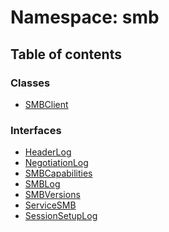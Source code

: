 # Namespace: smb

## Table of contents

### Classes

- [SMBClient](/templates/protocols/javascript/modules/smb.SMBClient.md)

### Interfaces

- [HeaderLog](/templates/protocols/javascript/modules/smb.HeaderLog.md)
- [NegotiationLog](/templates/protocols/javascript/modules/smb.NegotiationLog.md)
- [SMBCapabilities](/templates/protocols/javascript/modules/smb.SMBCapabilities.md)
- [SMBLog](/templates/protocols/javascript/modules/smb.SMBLog.md)
- [SMBVersions](/templates/protocols/javascript/modules/smb.SMBVersions.md)
- [ServiceSMB](/templates/protocols/javascript/modules/smb.ServiceSMB.md)
- [SessionSetupLog](/templates/protocols/javascript/modules/smb.SessionSetupLog.md)
